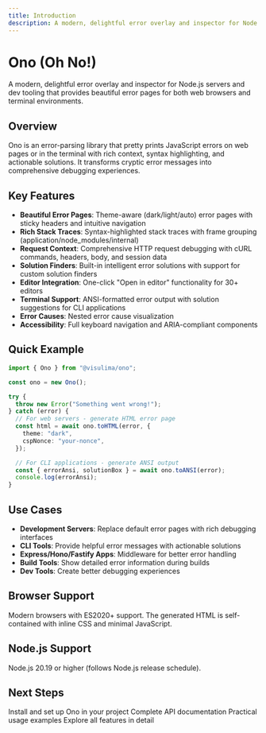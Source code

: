 ```yaml
---
title: Introduction
description: A modern, delightful error overlay and inspector for Node.js servers and dev tooling
---
```


# Ono (Oh No!)

A modern, delightful error overlay and inspector for Node.js servers and dev tooling that provides beautiful error pages for both web browsers and terminal environments.

## Overview

Ono is an error-parsing library that pretty prints JavaScript errors on web pages or in the terminal with rich context, syntax highlighting, and actionable solutions. It transforms cryptic error messages into comprehensive debugging experiences.

## Key Features

- **Beautiful Error Pages**: Theme-aware (dark/light/auto) error pages with sticky headers and intuitive navigation
- **Rich Stack Traces**: Syntax-highlighted stack traces with frame grouping (application/node_modules/internal)
- **Request Context**: Comprehensive HTTP request debugging with cURL commands, headers, body, and session data
- **Solution Finders**: Built-in intelligent error solutions with support for custom solution finders
- **Editor Integration**: One-click "Open in editor" functionality for 30+ editors
- **Terminal Support**: ANSI-formatted error output with solution suggestions for CLI applications
- **Error Causes**: Nested error cause visualization
- **Accessibility**: Full keyboard navigation and ARIA-compliant components

## Quick Example

```typescript
import { Ono } from "@visulima/ono";

const ono = new Ono();

try {
  throw new Error("Something went wrong!");
} catch (error) {
  // For web servers - generate HTML error page
  const html = await ono.toHTML(error, {
    theme: "dark",
    cspNonce: "your-nonce",
  });

  // For CLI applications - generate ANSI output
  const { errorAnsi, solutionBox } = await ono.toANSI(error);
  console.log(errorAnsi);
}
```

## Use Cases

- **Development Servers**: Replace default error pages with rich debugging interfaces
- **CLI Tools**: Provide helpful error messages with actionable solutions
- **Express/Hono/Fastify Apps**: Middleware for better error handling
- **Build Tools**: Show detailed error information during builds
- **Dev Tools**: Create better debugging experiences

## Browser Support

Modern browsers with ES2020+ support. The generated HTML is self-contained with inline CSS and minimal JavaScript.

## Node.js Support

Node.js 20.19 or higher (follows Node.js release schedule).

## Next Steps

<Cards>
  <Card title="Getting Started" href="/docs/ono/getting-started">
    Install and set up Ono in your project
  </Card>
  <Card title="API Reference" href="/docs/ono/api-reference">
    Complete API documentation
  </Card>
  <Card title="Examples" href="/docs/ono/examples">
    Practical usage examples
  </Card>
  <Card title="Features" href="/docs/ono/features">
    Explore all features in detail
  </Card>
</Cards>
